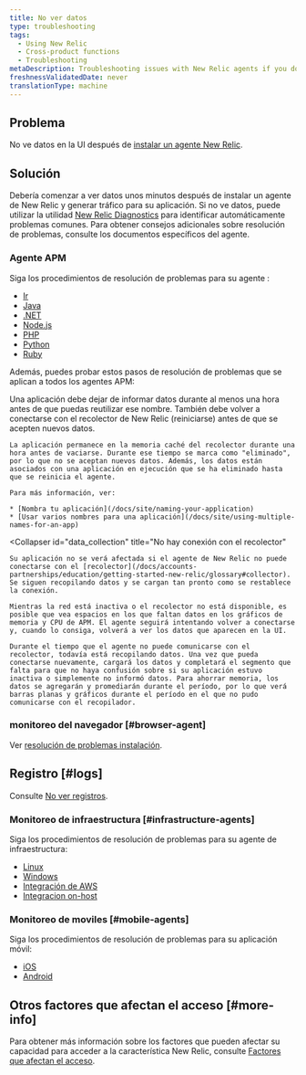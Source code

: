 ```yaml
---
title: No ver datos
type: troubleshooting
tags:
  - Using New Relic
  - Cross-product functions
  - Troubleshooting
metaDescription: Troubleshooting issues with New Relic agents if you don't see data in the UI.
freshnessValidatedDate: never
translationType: machine
---
```


## Problema

No ve datos en la UI después de [instalar un agente New Relic](/docs/agents/manage-apm-agents/installation/install-agent).

## Solución

Debería comenzar a ver datos unos minutos después de instalar un agente de New Relic y generar tráfico para su aplicación. Si no ve datos, puede utilizar la utilidad [New Relic Diagnostics](/docs/agents/manage-apm-agents/troubleshooting/new-relic-diagnostics) para identificar automáticamente problemas comunes. Para obtener consejos adicionales sobre resolución de problemas, consulte los documentos específicos del agente. 

### Agente APM

Siga los procedimientos de resolución de problemas para su agente <InlinePopover type="apm"/>:

* [Ir](/docs/agents/go-agent/troubleshooting/no-data-appears-go)
* [Java](/docs/agents/java-agent/troubleshooting/no-data-appears-java)
* [.NET](/docs/agents/net-agent/troubleshooting/no-data-appears-net)
* [Node.js](/docs/agents/nodejs-agent/troubleshooting/troubleshooting-your-nodejs-installation)
* [PHP](/docs/agents/php-agent/troubleshooting/no-data-appears-php)
* [Python](/docs/agents/python-agent/troubleshooting/no-data-appears-python)
* [Ruby](/docs/agents/ruby-agent/troubleshooting/no-data-appears-ruby)

Además, puedes probar estos pasos de resolución de problemas que se aplican a todos los agentes APM:

<CollapserGroup>
  <Collapser
    id="deleted_apps"
    title="Aplicación eliminada o renombrada en APM"
  >
    Una aplicación debe dejar de informar datos durante al menos una hora antes de que puedas reutilizar ese nombre. También debe volver a conectarse con el recolector de New Relic (reiniciarse) antes de que se acepten nuevos datos.

    La aplicación permanece en la memoria caché del recolector durante una hora antes de vaciarse. Durante ese tiempo se marca como "eliminado", por lo que no se aceptan nuevos datos. Además, los datos están asociados con una aplicación en ejecución que se ha eliminado hasta que se reinicia el agente.

    Para más información, ver:

    * [Nombra tu aplicación](/docs/site/naming-your-application)
    * [Usar varios nombres para una aplicación](/docs/site/using-multiple-names-for-an-app)
  </Collapser>

  <Collapser
    id="data_collection"
    title="No hay conexión con el recolector"
  >
    Su aplicación no se verá afectada si el agente de New Relic no puede conectarse con el [recolector](/docs/accounts-partnerships/education/getting-started-new-relic/glossary#collector). Se siguen recopilando datos y se cargan tan pronto como se restablece la conexión.

    Mientras la red está inactiva o el recolector no está disponible, es posible que vea espacios en los que faltan datos en los gráficos de memoria y CPU de APM. El agente seguirá intentando volver a conectarse y, cuando lo consiga, volverá a ver los datos que aparecen en la UI.

    Durante el tiempo que el agente no puede comunicarse con el recolector, todavía está recopilando datos. Una vez que pueda conectarse nuevamente, cargará los datos y completará el segmento que falta para que no haya confusión sobre si su aplicación estuvo inactiva o simplemente no informó datos. Para ahorrar memoria, los datos se agregarán y promediarán durante el período, por lo que verá barras planas y gráficos durante el período en el que no pudo comunicarse con el recopilador.
  </Collapser>
</CollapserGroup>

### monitoreo del navegador [#browser-agent]

Ver [resolución de problemas <InlinePopover type="browser"/>instalación](/docs/browser/new-relic-browser/troubleshooting/troubleshooting-browser-monitoring-installation).

## Registro [#logs]

Consulte [No ver registros](/docs/logs/troubleshooting/no-log-data-appears-ui).

### Monitoreo de infraestructura [#infrastructure-agents]

Siga los procedimientos de resolución de problemas para su agente de infraestructura:

* [Linux](/docs/infrastructure/new-relic-infrastructure/troubleshooting/no-data-appears-infrastructure)
* [Windows](/docs/infrastructure/new-relic-infrastructure/troubleshooting/no-data-appears-infrastructure)
* [Integración de AWS](/docs/infrastructure/amazon-integrations/troubleshooting/no-data-appears-amazonaws-integrations)
* [Integracion on-host](/docs/infrastructure/host-integrations/troubleshooting/run-integrations-manually/)

### Monitoreo de moviles [#mobile-agents]

Siga los procedimientos de resolución de problemas para su aplicación móvil:

* [iOS](/docs/mobile-monitoring/mobile-monitoring-installation/ios/no-data-appears-ios)
* [Android](/docs/mobile-monitoring/new-relic-mobile-android/troubleshoot/no-data-appears-android)

## Otros factores que afectan el acceso [#more-info]

Para obtener más información sobre los factores que pueden afectar su capacidad para acceder a la característica New Relic, consulte [Factores que afectan el acceso](/docs/accounts/accounts-billing/general-account-settings/factors-affecting-access-features-data).